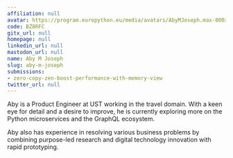 ```yaml
---
affiliation: null
avatar: https://program.europython.eu/media/avatars/AbyMJoseph.max-800x600_3c5eorb.jpg
code: BZ8RFC
gitx_url: null
homepage: null
linkedin_url: null
mastodon_url: null
name: Aby M Joseph
slug: aby-m-joseph
submissions:
- zero-copy-zen-boost-performance-with-memory-view
twitter_url: null
---
```


Aby is a Product Engineer at UST working in the travel domain. With a keen eye for detail and a desire to improve, he is currently exploring more on the Python microservices and the GraphQL ecosystem.

Aby also has experience in resolving various business problems by combining purpose-led research and digital technology innovation with rapid prototyping.
